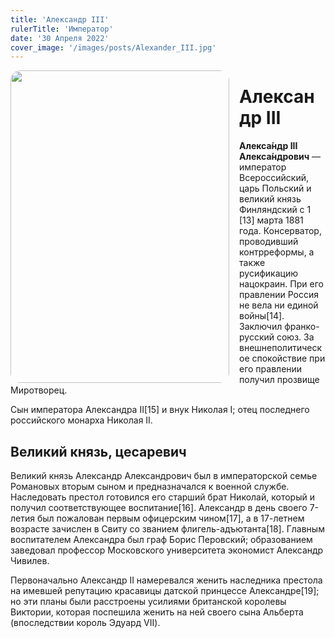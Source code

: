 ```yaml
---
title: 'Александр III'
rulerTitle: 'Император'
date: '30 Апреля 2022'
cover_image: '/images/posts/Alexander_III.jpg'
---
```


<img style="float: left; border-radius: 1rem; margin-right: 1rem; height: 500px; width: 350px" src="/images/posts/Alexander_III.jpg">

# Александр III

**Алекса́ндр III Алекса́ндрович** — император Всероссийский, царь Польский и великий князь Финляндский с 1 [13] марта 1881 года. Консерватор, проводивший контрреформы, а также русификацию нацокраин. При его правлении Россия не вела ни единой войны[14]. Заключил франко-русский союз. За внешнеполитическое спокойствие при его правлении получил прозвище Миротворец.

Сын императора Александра II[15] и внук Николая I; отец последнего российского монарха Николая II.

## Великий князь, цесаревич

Великий князь Александр Александрович был в императорской семье Романовых вторым сыном и предназначался к военной службе. Наследовать престол готовился его старший брат Николай, который и получил соответствующее воспитание[16]. Александр в день своего 7-летия был пожалован первым офицерским чином[17], а в 17-летнем возрасте зачислен в Свиту со званием флигель-адъютанта[18]. Главным воспитателем Александра был граф Борис Перовский; образованием заведовал профессор Московского университета экономист Александр Чивилев.

Первоначально Александр II намеревался женить наследника престола на имевшей репутацию красавицы датской принцессе Александре[19]; но эти планы были расстроены усилиями британской королевы Виктории, которая поспешила женить на ней своего сына Альберта (впоследствии король Эдуард VII).
